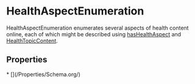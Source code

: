   
# HealthAspectEnumeration

HealthAspectEnumeration enumerates several aspects of health content online, each of which might be described using <a class="localLink" href="/hasHealthAspect">hasHealthAspect</a> and <a class="localLink" href="/HealthTopicContent">HealthTopicContent</a>.

## Properties

<Grid>
* [](/Properties/Schema.org/)
</Grid>

